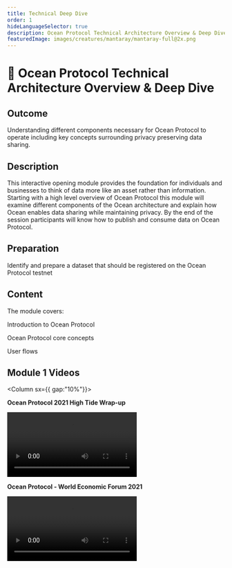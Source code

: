 ```yaml
---
title: Technical Deep Dive
order: 1
hideLanguageSelector: true
description: Ocean Protocol Technical Architecture Overview & Deep Dive
featuredImage: images/creatures/mantaray/mantaray-full@2x.png
---
```


# 🐠 Ocean Protocol Technical Architecture Overview & Deep Dive

## Outcome

Understanding different components necessary for Ocean Protocol to operate including key concepts surrounding privacy preserving data sharing.

## Description

This interactive opening module provides the foundation for individuals and businesses to think of data more like an asset rather than information. Starting with a high level overview of Ocean Protocol this module will examine different components of the Ocean architecture and explain how Ocean enables data sharing while maintaining privacy. By the end of the session participants will know how to publish and consume data on Ocean Protocol.

## Preparation

Identify and prepare a dataset that should be registered on the Ocean Protocol testnet

## Content

The module covers:

<Process>
Introduction to Ocean Protocol

Ocean Protocol core concepts

User flows

</Process>

## Module 1 Videos

<Column sx={{ gap:"10%"}}>

<Box>

**Ocean Protocol 2021 High Tide Wrap-up**

<Video src="https://www.youtube.com/embed/BS1d6dir2_U" />

</Box>

<Box>

**Ocean Protocol - World Economic Forum 2021**

<Video src="https://www.youtube.com/embed/etv7r3BE7kU" />

</Box>

</Column>
